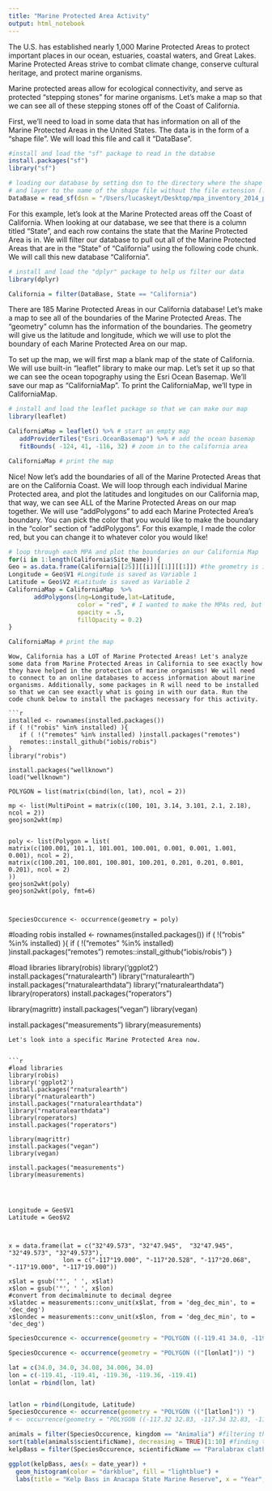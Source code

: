 ```yaml
---
title: "Marine Protected Area Activity"
output: html_notebook
---
```


The U.S. has established nearly 1,000 Marine Protected Areas to protect important places in our ocean, estuaries, coastal waters, and Great Lakes. Marine Protected Areas strive to combat climate change, conserve cultural heritage, and protect marine organisms. 

Marine protected areas allow for ecological connectivity, and serve as protected "stepping stones" for marine organisms. Let's make a map so that we can see all of these stepping stones off of the Coast of California.

First, we'll need to load in some data that has information on all of the Marine Protected Areas in the United States. The data is in the form of a "shape file". We will load this file and call it "DataBase". 

```r
#install and load the "sf" package to read in the databse
install.packages("sf")
library("sf")

# loading our database by setting dsn to the directory where the shape file lives
# and layer to the name of the shape file without the file extension (.shp)
DataBase = read_sf(dsn = "/Users/lucaskeyt/Desktop/mpa_inventory_2014_public_shp", layer = "mpa_inventory_2014_public_shp")

```

For this example, let's look at the Marine Protected areas off the Coast of California. When looking at our database, we see that there is a column titled "State", and each row contains the state that the Marine Protected Area is in. We will filter our database to pull out all of the Marine Protected Areas that are in the "State" of "California" using the following code chunk. We will call this new database "California". 

```r
# install and load the "dplyr" package to help us filter our data
library(dplyr)

California = filter(DataBase, State == "California")

```

There are 185 Marine Protected Areas in our California database! Let's make a map to see all of the boundaries of the Marine Protected Areas. The "geometry" column has the information of the boundaries. The geometry will give us the latitude and longitude, which we will use to plot the boundary of each Marine Protected Area on our map. 

To set up the map, we will first map a blank map of the state of California. We will use built-in "leaflet" library to make our map. Let's set it up so that we can see the ocean topography using the Esri Ocean Basemap. We'll save our map as "CaliforniaMap". To print the CaliforniaMap, we'll type in CaliforniaMap. 


```r
# install and load the leaflet package so that we can make our map
library(leaflet)

CaliforniaMap = leaflet() %>% # start an empty map
   addProviderTiles("Esri.OceanBasemap") %>% # add the ocean basemap 
   fitBounds( -124, 41, -116, 32) # zoom in to the california area

CaliforniaMap # print the map

```
Nice! Now let's add the boundaries of all of the Marine Protected Areas that are on the California Coast. We will loop through each individual Marine Protected area, and plot the latitudes and longitudes on our California map, that way, we can see ALL of the Marine Protected Areas on our map together. We will use "addPolygons" to add each Marine Protected Area's boundary. You can pick the color that you would like to make the boundary in the "color" section of "addPolygons". For this example, I made the color red, but you can change it to whatever color you would like!

```r

# loop through each MPA and plot the boundaries on our California Map
for(i in 1:length(California$Site_Name)) {
Geo = as.data.frame(California[[25]][[i]][[1]][[1]]) #the geometry is in the 25th column
Longitude = Geo$V1 #Longitude is saved as Variable 1
Latitude = Geo$V2 #Latitude is saved as Variable 2
CaliforniaMap = CaliforniaMap  %>% 
       addPolygons(lng=Longitude,lat=Latitude, 
                   color = "red", # I wanted to make the MPAs red, but you can put any colors you want!
                   opacity = .5, 
                   fillOpacity = 0.2)
}

CaliforniaMap # print the map
```

```
Wow, California has a LOT of Marine Protected Areas! Let's analyze some data from Marine Protected Areas in California to see exactly how they have helped in the protection of marine organisms! We will need to connect to an online databases to access information about marine organisms. Additionally, some packages in R will need to be installed so that we can see exactly what is going in with our data. Run the code chunk below to install the packages necessary for this activity. 

```r

installed <- rownames(installed.packages())
if ( !("robis" %in% installed) ){
   if ( !("remotes" %in% installed) )install.packages("remotes")
   remotes::install_github("iobis/robis")
}
library("robis")

install.packages("wellknown")
load("wellknown")

POLYGON = list(matrix(cbind(lon, lat), ncol = 2))

mp <- list(MultiPoint = matrix(c(100, 101, 3.14, 3.101, 2.1, 2.18),
ncol = 2))
geojson2wkt(mp)


poly <- list(Polygon = list(
matrix(c(100.001, 101.1, 101.001, 100.001, 0.001, 0.001, 1.001, 0.001), ncol = 2),
matrix(c(100.201, 100.801, 100.801, 100.201, 0.201, 0.201, 0.801, 0.201), ncol = 2)
))
geojson2wkt(poly)
geojson2wkt(poly, fmt=6)



SpeciesOccurence <- occurrence(geometry = poly)

```



#loading robis
installed <- rownames(installed.packages())
if ( !("robis" %in% installed) ){
   if ( !("remotes" %in% installed) )install.packages("remotes")
   remotes::install_github("iobis/robis")
}

#load libraries
library(robis)
library('ggplot2')
install.packages("rnaturalearth")
library("rnaturalearth")
install.packages("rnaturalearthdata")
library("rnaturalearthdata")
library(roperators)
install.packages("roperators")

library(magrittr) 
install.packages("vegan")
library(vegan)

install.packages("measurements")
library(measurements)
```
Let's look into a specific Marine Protected Area now. 


```r

#load libraries
library(robis)
library('ggplot2')
install.packages("rnaturalearth")
library("rnaturalearth")
install.packages("rnaturalearthdata")
library("rnaturalearthdata")
library(roperators)
install.packages("roperators")

library(magrittr) 
install.packages("vegan")
library(vegan)

install.packages("measurements")
library(measurements)




Longitude = Geo$V1
Latitude = Geo$V2



x = data.frame(lat = c("32°49.573", "32°47.945",  "32°47.945", "32°49.573", "32°49.573"),
               lon = c("-117°19.000", "-117°20.528", "-117°20.068", "-117°19.000", "-117°19.000"))

x$lat = gsub('°', ' ', x$lat)
x$lon = gsub('°', ' ', x$lon)
#convert from decimalminute to decimal degree
x$latdec = measurements::conv_unit(x$lat, from = 'deg_dec_min', to = 'dec_deg')
x$londec = measurements::conv_unit(x$lon, from = 'deg_dec_min', to = 'dec_deg')
```

```r
SpeciesOccurence <- occurrence(geometry = "POLYGON ((-119.41 34.0, -119.41 34.0, -119.36 34.08, -119.36 34.006, -119.41 34.0)) ")

SpeciesOccurence <- occurrence(geometry = "POLYGON (("[lonlat]")) ")

lat = c(34.0, 34.0, 34.08, 34.006, 34.0)
lon = c(-119.41, -119.41, -119.36, -119.36, -119.41)
lonlat = rbind(lon, lat)


latlon = rbind(Longitude, Latitude)
SpeciesOccurence <- occurrence(geometry = "POLYGON (("[latlon]")) ")
# <- occurrence(geometry = "POLYGON ((-117.32 32.83, -117.34 32.83, -117.33 32.80, -117.32 32.80, -117.32 32.83)) ")

animals = filter(SpeciesOccurence, kingdom == "Animalia") #filtering the dataframe to pull out the animals
sort(table(animals$scientificName), decreasing = TRUE)[1:10] #finding the 10 animals that occur most often in the dataframe
kelpBass = filter(SpeciesOccurence, scientificName == "Paralabrax clathratus") #since kelpbass is the most commonly occuring animal, pull out info on the kelp bass

ggplot(kelpBass, aes(x = date_year)) + 
  geom_histogram(color = "darkblue", fill = "lightblue") + 
  labs(title = "Kelp Bass in Anacapa State Marine Reserve", x = "Year", y = "# of Kelp Bass") # make a histogram showing the kelp bass count from 2006 through 2020


```



